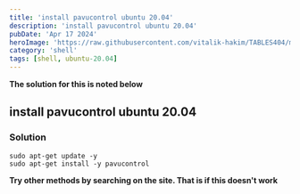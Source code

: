 ---
title: 'install pavucontrol ubuntu 20.04'
description: 'install pavucontrol ubuntu 20.04'
pubDate: 'Apr 17 2024'
heroImage: 'https://raw.githubusercontent.com/vitalik-hakim/TABLES404/main/error_b/SHELL.jpg'
category: 'shell'
tags: [shell, ubuntu-20.04]
---

**The solution for this is noted below**

## install pavucontrol ubuntu 20.04

### Solution

```shell
sudo apt-get update -y
sudo apt-get install -y pavucontrol
```
**Try other methods by searching on the site. That is if this doesn't work**
